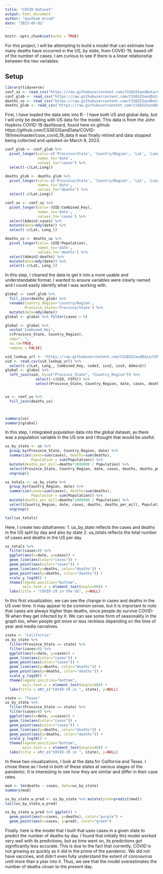 ---
title: "COVID Dataset"
output: html_document
author: "Goutham Arcod"
date: "2023-05-02"
---

```{r setup, include=FALSE}
knitr::opts_chunk$set(echo = TRUE)
```

For this project, I will be attempting to build a model that can estimate how many deaths have occurred in the US, by state, from COVID-19, based off of the number of cases. I am curious to see if there is a linear relationship between the two variables.

## Setup
``` {r load_data}
library(tidyverse)
conf_us <- read_csv("https://raw.githubusercontent.com/CSSEGISandData/COVID-19/master/csse_covid_19_data/csse_covid_19_time_series/time_series_covid19_confirmed_US.csv")
conf_glob <- read_csv("https://raw.githubusercontent.com/CSSEGISandData/COVID-19/master/csse_covid_19_data/csse_covid_19_time_series/time_series_covid19_confirmed_global.csv")
deaths_us <- read_csv("https://raw.githubusercontent.com/CSSEGISandData/COVID-19/master/csse_covid_19_data/csse_covid_19_time_series/time_series_covid19_deaths_US.csv")
deaths_glob <- read_csv("https://raw.githubusercontent.com/CSSEGISandData/COVID-19/master/csse_covid_19_data/csse_covid_19_time_series/time_series_covid19_deaths_global.csv")
```

First, I have loaded the data sets into R - I have both US and global data, but I will only be dealing with US data for the model. This data is from the John Hopkins COVID-19 dashboard, found here on github:
https://github.com/CSSEGISandData/COVID-19/tree/master/csse_covid_19_data 
It was finally retired and data stopped being collected and updated on March 9, 2023. 

```{r summary}
conf_glob <- conf_glob %>%
  pivot_longer(cols=-c('Province/State', 'Country/Region', 'Lat', 'Long'),
               names_to='date',
               values_to="cases") %>%
  select(-c(Lat,Long))

deaths_glob <- deaths_glob %>%
  pivot_longer(cols=-c('Province/State', 'Country/Region', 'Lat', 'Long'),
               names_to='date',
               values_to="deaths") %>%
  select(-c(Lat,Long))

conf_us <- conf_us %>%
  pivot_longer(cols=-(UID:Combined_Key), 
               names_to='date',
               values_to='cases') %>%
  select(Admin2:cases) %>%
  mutate(date=mdy(date)) %>%
  select(-c(Lat, Long_))

deaths_us <- deaths_us %>%
  pivot_longer(cols=-(UID:Population), 
               names_to='date',
               values_to='deaths') %>%
  select(Admin2:deaths) %>%
  mutate(date=mdy(date)) %>%
  select(-c(Lat, Long_))
```

In this step, I cleaned the data to get it into a more usable and understandable format. I wanted to ensure variables were clearly named and I could easily identify what I was working with.

```{r combine}
global <- conf_glob %>%
  full_join(deaths_glob) %>%
  rename(Country_Region='Country/Region',
         Province_State='Province/State') %>%
  mutate(date=mdy(date))
global <- global %>% filter(cases > 0)

global <- global %>%
  unite('Combined_Key',
  c(Province_State, Country_Region),
  sep=", ",
  na.rm=TRUE,
  remove = FALSE)

uid_lookup_url <- "https://raw.githubusercontent.com/CSSEGISandData/COVID-19/master/csse_covid_19_data/UID_ISO_FIPS_LookUp_Table.csv"
uid <- read.csv(uid_lookup_url) %>%
  select(-c(Lat, Long_, Combined_Key, code3, iso2, iso3, Admin2))
global <- global %>%
  left_join(uid, by=c("Province_State", "Country_Region")) %>%
              select(-c(UID, FIPS)) %>%
              select(Province_State, Country_Region, date, cases, deaths, Population, Combined_Key)


us <- conf_us %>%
  full_join(deaths_us)



summary(us)
summary(global)
```

In this step, I integrated population data into the global dataset, as there was a population variable in the US one and I thought that would be useful. 

```{r us_by_state}
us_by_state <- us %>%
  group_by(Province_State, Country_Region, date) %>%
  summarize(cases=sum(cases), deaths=sum(deaths),
            Population = sum(Population)) %>%
  mutate(deaths_per_mill=deaths*1000000 / Population) %>%
  select(Province_State, Country_Region, date, cases, deaths, deaths_per_mill, Population) %>%
  ungroup()

us_totals <- us_by_state %>%
  group_by(Country_Region, date) %>%
  summarize(cases=sum(cases), deaths=sum(deaths),
            Population = sum(Population)) %>%
  mutate(deaths_per_mill=deaths*1000000 / Population) %>%
  select(Country_Region, date, cases, deaths, deaths_per_mill, Population) %>%
  ungroup()

tail(us_totals)
```

Here, I create two dataframes:
1. us_by_state reflects the cases and deaths in the US split by day and also by state
2. us_totals reflects the total number of cases and deaths in the US per day

```{r us}
us_totals %>%
  filter(cases>0) %>%
  ggplot(aes(x=date, y=cases)) +
  geom_line(aes(color="cases")) +
  geom_point(aes(color="cases")) +
  geom_line(aes(y=deaths, color="deaths")) +
  geom_point(aes(y=deaths, color="deaths")) +
  scale_y_log10() +
  theme(legend.position="bottom",
        axis.text.x = element_text(angle=90)) +
  labs(title = "COVID-19 in the US", y=NULL)
```


In this first visualization, we can see the change in cases and deaths in the US over time. It may appear to be common sense, but it is important to note that cases are always higher than deaths, since people do survive COVID-19 when they get infected by it. We can see some form of seasonality in the graph too, when people got more or less reckless depending on the time of year and media narratives.

```{r cali}
state <- "California"
us_by_state %>%
  filter(Province_State == state) %>%
  filter(cases>0) %>%
  ggplot(aes(x=date, y=cases)) +
  geom_line(aes(color="cases")) +
  geom_point(aes(color="cases")) +
  geom_line(aes(y=deaths, color="deaths")) +
  geom_point(aes(y=deaths, color="deaths")) +
  scale_y_log10() +
  theme(legend.position="bottom",
        axis.text.x = element_text(angle=90)) +
  labs(title = str_c("COVID-19 in ", state), y=NULL)
```

```{r tex}
state <- "Texas"
us_by_state %>%
  filter(Province_State == state) %>%
  filter(cases>0) %>%
  ggplot(aes(x=date, y=cases)) +
  geom_line(aes(color="cases")) +
  geom_point(aes(color="cases")) +
  geom_line(aes(y=deaths, color="deaths")) +
  geom_point(aes(y=deaths, color="deaths")) +
  scale_y_log10() +
  theme(legend.position="bottom",
        axis.text.x = element_text(angle=90)) +
  labs(title = str_c("COVID-19 in ", state), y=NULL)
```


In these two visualizations, I look at the data for California and Texas. I chose these as I lived in both of these states at various stages of the pandemic. It is interesting to see how they are similar and differ in their case rates.

```{r model}
mod <- lm(deaths ~ cases, data=us_by_state)
summary(mod)

us_by_state_w_pred <- us_by_state %>% mutate(pred=predict(mod))
tail(us_by_state_w_pred)

us_by_state_w_pred %>% ggplot() +
  geom_point(aes(x=cases, y=deaths), color="purple") +
  geom_point(aes(x=cases, y=pred), color="green")

```

Finally. here is the model that I built that uses cases in a given state to predict the number of deaths by day. I found that initially this model worked very well with its predictions, but as time went on, its predictions got significantly less accurate. This is due to the fact that currently, COVID is not growing as quickly as it did in the prime of the pandemic. We did not have vaccines, and didn't even fully understand the extent of coronavirus until more than a year into it. Thus, we see that the model overestimates the number of deaths closer to the present day. 
